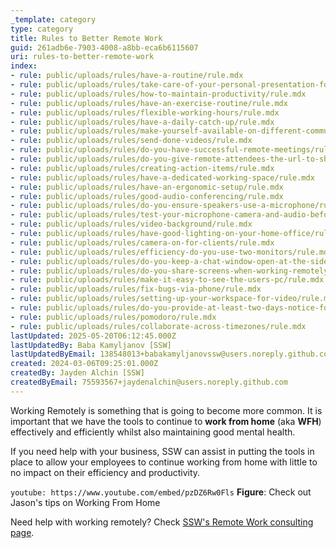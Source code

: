 ```yaml
---
_template: category
type: category
title: Rules to Better Remote Work
guid: 261adb6e-7903-4008-a8bb-eca6b6115607
uri: rules-to-better-remote-work
index:
- rule: public/uploads/rules/have-a-routine/rule.mdx
- rule: public/uploads/rules/take-care-of-your-personal-presentation-for-remote-meetings/rule.mdx
- rule: public/uploads/rules/how-to-maintain-productivity/rule.mdx
- rule: public/uploads/rules/have-an-exercise-routine/rule.mdx
- rule: public/uploads/rules/flexible-working-hours/rule.mdx
- rule: public/uploads/rules/have-a-daily-catch-up/rule.mdx
- rule: public/uploads/rules/make-yourself-available-on-different-communication-channels/rule.mdx
- rule: public/uploads/rules/send-done-videos/rule.mdx
- rule: public/uploads/rules/do-you-have-successful-remote-meetings/rule.mdx
- rule: public/uploads/rules/do-you-give-remote-attendees-the-url-to-shared-videos/rule.mdx
- rule: public/uploads/rules/creating-action-items/rule.mdx
- rule: public/uploads/rules/have-a-dedicated-working-space/rule.mdx
- rule: public/uploads/rules/have-an-ergonomic-setup/rule.mdx
- rule: public/uploads/rules/good-audio-conferencing/rule.mdx
- rule: public/uploads/rules/do-you-ensure-speakers-use-a-microphone/rule.mdx
- rule: public/uploads/rules/test-your-microphone-camera-and-audio-before-meetings/rule.mdx
- rule: public/uploads/rules/video-background/rule.mdx
- rule: public/uploads/rules/have-good-lighting-on-your-home-office/rule.mdx
- rule: public/uploads/rules/camera-on-for-clients/rule.mdx
- rule: public/uploads/rules/efficiency-do-you-use-two-monitors/rule.mdx
- rule: public/uploads/rules/do-you-keep-a-chat-window-open-at-the-side-of-the-screen-at-all-times/rule.mdx
- rule: public/uploads/rules/do-you-share-screens-when-working-remotely/rule.mdx
- rule: public/uploads/rules/make-it-easy-to-see-the-users-pc/rule.mdx
- rule: public/uploads/rules/fix-bugs-via-phone/rule.mdx
- rule: public/uploads/rules/setting-up-your-workspace-for-video/rule.mdx
- rule: public/uploads/rules/do-you-provide-at-least-two-days-notice-for-people-in-other-time-zones/rule.mdx
- rule: public/uploads/rules/pomodoro/rule.mdx
- rule: public/uploads/rules/collaborate-across-timezones/rule.mdx
lastUpdated: 2025-05-20T06:12:45.000Z
lastUpdatedBy: Baba Kamyljanov [SSW]
lastUpdatedByEmail: 138548013+babakamyljanovssw@users.noreply.github.com
created: 2024-03-06T09:25:01.000Z
createdBy: Jayden Alchin [SSW]
createdByEmail: 75593567+jaydenalchin@users.noreply.github.com
---
```


Working Remotely is something that is going to become more common. It is important that we have the tools to continue to **work from home** (aka **WFH**) effectively and efficiently whilst also maintaining good mental health.

If you need help with your business, SSW can assist in putting the tools in place to allow your employees to continue working from home with little to no impact on their efficiency and productivity.

`youtube: https://www.youtube.com/embed/pzDZ6Rw0Fls`
**Figure**: Check out Jason's tips on Working From Home

Need help with working remotely? Check [SSW's Remote Work consulting page](https://www.ssw.com.au/consulting/remote-work).
